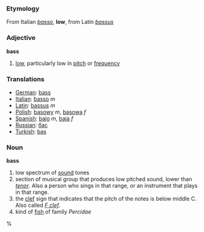 ===Etymology===
From Italian ''[[basso]]'', '''low''', from Latin ''[[bassus]]''

===Adjective===
'''bass'''

# [[low]], particularly low in [[pitch]] or [[frequency]]

===Translations===
*[[German]]: [[bass]]
*[[Italian]]: [[basso]] ''m''
*[[Latin]]: [[bassus]] ''m''
*[[Polish]]: [[basowy]] ''m'', [[basowa]] ''f''
*[[Spanish]]: [[bajo]] ''m'', [[baja]] ''f''
*[[Russian]]: [[бас]]
*[[Turkish]]: [[bas]]

===Noun===
'''bass'''

# low spectrum of [[sound]] tones
# section of musical group that produces low pitched sound, lower than ''[[tenor]]''.  Also a person who sings in that range, or an instrument that plays in that range.
# the [[clef]] sign that indicates that the pitch of the notes is below middle C.  Also called ''[[F clef]]''.
# kind of [[fish]] of family ''Percidae''

%
